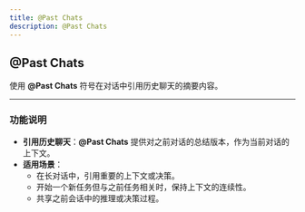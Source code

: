 ```yaml
---
title: @Past Chats
description: @Past Chats
---
```


## @Past Chats

使用 **@Past Chats** 符号在对话中引用历史聊天的摘要内容。

---

### **功能说明**

- **引用历史聊天**：**@Past Chats** 提供对之前对话的总结版本，作为当前对话的上下文。  
- **适用场景**：  
  - 在长对话中，引用重要的上下文或决策。  
  - 开始一个新任务但与之前任务相关时，保持上下文的连续性。  
  - 共享之前会话中的推理或决策过程。